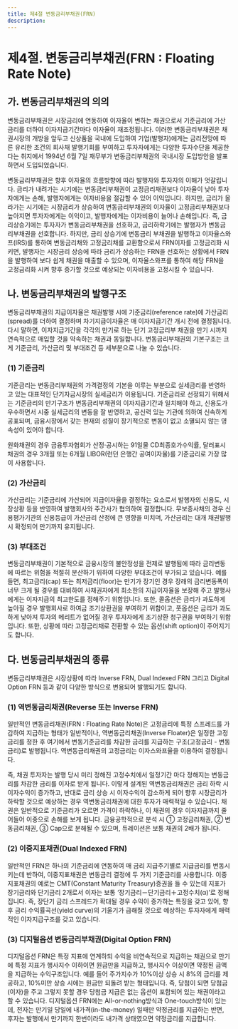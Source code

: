 ```yaml
---
title: 제4절 변동금리부채권(FRN)
description:
---
```


# 제4절. 변동금리부채권(FRN : Floating Rate Note)

## 가. 변동금리부채권의 의의

변동금리부채권은 시장금리에 연동하여 이자율이 변하는 채권으로서 기준금리에 가산금리를 더하여 이자지급기간마다 이자율이 재조정됩니다. 이러한 변동금리부채권은 채권시장의 개방을 앞두고 신상품을 국내에 도입하여 기업(발행자)에게는 금리전망에 따른 유리한 조건의 회사채 발행기회를 부여하고 투자자에게는 다양한 투자수단을 제공한다는 취지에서 1994년 6월 7일 재무부가 변동금리부채권의 국내시장 도입방안을 발표하면서 도입되었습니다. 

변동금리부채권은 향후 이자율의 흐름방향에 따라 발행자와 투자자의 이해가 엇갈립니다. 금리가 내려가는 시기에는 변동금리부채권이 고정금리채권보다 이자율이 낮아 투자자에게는 손해, 발행자에게는 이자비용을 절감할 수 있어 이익입니다. 하지만, 금리가 올라가는 시기에는 시장금리가 상승하여 변동금리부채권의 이자율이 고정금리부채권보다 높아지면 투자자에게는 이익이고, 발행자에게는 이자비용이 늘어나 손해입니다. 즉, 금리상승기에는 투자자가 변동금리부채권을 선호하고, 금리하락기에는 발행자가 변동금리부채권을 선호합니다. 하지만, 금리 상승기에 변동금리 부채권을 발행하고 이자율스와프(IRS)<GTooltipIcon desc="금리스와프(Interest Rate Swap)란 서로 다른 현금 흐름, 즉 이자와 원금을 일정기간 동안 교환하는 것으로서 가장 일반적인 금리스와프는 고정금리와 변동금리를 교환하는 것임" severity="info"/>를 통하여 변동금리채와 고정금리채를 교환함으로서 FRN이자를 고정금리화 시키면, 발행자는 시장금리 상승에 따라 금리가 상승하는 FRN을 선호하는 상황에서 FRN을 발행하여 보다 쉽게 채권을 매출할 수 있으며, 이자율스와프를 통하여 해당 FRN을 고정금리화 시켜 향후 증가할 것으로 예상되는 이자비용을 고정시킬 수 있습니다.

<GCenterImg src="/bm/640_1_tab.jpg" caption="변동금리부채권의 장·단점" />

## 나. 변동금리부채권의 발행구조

변동금리부채권의 지급이자율은 채권발행 시에 기준금리(reference rate)에 가산금리(spread)를 더하여 결정하며 차기지급이자율은 매 이자지급기간 개시 전에 결정됩니다. 다시 말하면, 이자지급기간을 각각의 만기로 하는 단기 고정금리부 채권을 만기 시까지 연속적으로 매입할 것을 약속하는 채권과 동일합니다. 변동금리부채권의 기본구조는 크게 기준금리, 가산금리 및 부대조건 등 세부분으로 나눌 수 있습니다. 

### (1) 기준금리 

기준금리는 변동금리부채권의 가격결정의 기본을 이루는 부분으로 실세금리를 반영하고 있는 대표적인 단기자금시장의 실세금리가 이용됩니다. 기준금리로 선정되기 위해서는 기준금리의 만기구조가 변동금리부채권의 이자지급기간과 일치해야 하고, 신용도가 우수하면서 시중 실세금리의 변동을 잘 반영하고, 공신력 있는 기관에 의하여 신속하게 공표되며, 금융시장에서 갖는 현재의 성질이 장기적으로 변동이 없고 소멸되지 않는 영속성이 있어야 합니다. 

원화채권의 경우 금융투자협회가 산정·공시하는 91일물 CD최종호가수익률, 달러표시 채권의 경우 3개월 또는 6개월 LIBOR(런던 은행간 공여이자율)를 기준금리로 가장 많이 사용합니다.

### (2) 가산금리 

가산금리는 기준금리에 가산되어 지급이자율을 결정하는 요소로서 발행자의 신용도, 시장상황 등을 반영하여 발행회사와 주간사가 협의하여 결정합니다. 무보증사채의 경우 신용평가기관의 신용등급이 가산금리 산정에 큰 영향을 미치며, 가산금리는 대개 채권발행시 확정되어 만기까지 유지됩니다. 

### (3) 부대조건

변동금리부채권이 기본적으로 금융시장의 불안정성을 전제로 발행됨에 따라 금리변동에 따르는 위험을 적절히 분산하기 위하여 다양한 부대조건이 부가되고 있습니다. 예를 들면, 최고금리(cap) 또는 최저금리(floor)는 만기가 장기인 경우 장래의 금리변동폭이 너무 크게 될 경우를 대비하여 사채권자에게 최소한의 지급이자율을 보장해 주고 발행사에게는 이자지급의 최고한도를 정해주기 위함입니다. 또한, 콜옵션은 금리가 과도하게 높아질 경우 발행회사로 하여금 조기상환권을 부여하기 위함이고, 풋옵션은 금리가 과도하게 낮아져 투자의 메리트가 없어질 경우 투자자에게 조기상환 청구권을 부여하기 위함입니다. 또한, 상황에 따라 고정금리채로 전환할 수 있는 옵션(shift option)이 주어지기도 합니다.

## 다. 변동금리부채권의 종류

변동금리부채권은 시장상황에 따라 Inverse FRN, Dual Indexed FRN 그리고 Digital Option FRN 등과 같이 다양한 방식으로 변용되어 발행되기도 합니다. 

### (1) 역변동금리채권(Reverse 또는 Inverse FRN)

일반적인 변동금리채권(FRN : Floating Rate Note)은 고정금리에 특정 스프레드를 가감하여 지급하는 형태가 일반적이나, 역변동금리채권(Inverse Floater)은 일정한 고정금리를 정한 후 여기에서 변동기준금리를 차감한 금리를 지급하는 구조(고정금리 - 변동금리)로 발행됩니다. 역변동금리채권의 고정금리는 이자스와프율을 이용하여 결정됩니다. 

즉, 채권 투자자는 발행 당시 미리 정해진 고정수치에서 일정기간 마다 정해지는 변동금리를 차감한 금리를 이자로 받게 됩니다. 이렇게 설계된 역변동금리채권은 금리 하락 시 이자수익이 증가하고, 반대로 금리 상승 시 이자수익이 감소하게 되어 향후 시장금리가 하락할 것으로 예상하는 경우 역변동금리채권에 대한 투자가 매력적일 수 있습니다. 채권은 일반적으로 기준금리가 오르면 가격이 하락하나, 이 채권의 경우 이자지급까지 줄어들어 이중으로 손해를 보게 됩니다. 금융공학적으로 분석 시 ① 고정금리채권, ② 변동금리채권, ③ Cap으로 분해될 수 있으며, 듀레이션은 보통 채권의 2배가 됩니다.

### (2) 이중지표채권(Dual Indexed FRN)

일반적인 FRN은 하나의 기준금리에 연동하여 매 금리 지급주기별로 지급금리를 변동시키는데 반하여, 이중지표채권은 변동금리 결정에 두 가지 기준금리를 사용합니다. 이중지표채권의 예로는 CMT(Constant Maturity Treasury)증권을 들 수 있는데 지표가 장기금리와 단기금리 2개로서 이자는 보통 ‘장기금리－단기금리＋고정수치(α)’로 정해집니다. 즉, 장단기 금리 스프레드가 확대될 경우 수익이 증가하는 특징을 갖고 있어, 향후 금리 수익률곡선(yield curve)의 기울기가 급해질 것으로 예상하는 투자자에게 매력적인 이자지급구조를 갖고 있습니다.

### (3) 디지털옵션 변동금리부채권(Digital Option FRN)

디지털옵션 FRN은 특정 지표에 연계하되 수익을 비연속적으로 지급하는 채권으로 만기에 특정 지표가 행사지수 이하이면 원금만을 지급하고, 행사지수 이상이면 약정된 금액을 지급하는 수익구조입니다. 예를 들어 주가지수가 10%이상 상승 시 8%의 금리를 제공하고, 10%미만 상승 시에는 원금만 되돌려 받는 형태입니다. 즉, 당첨이 되면 당첨금(이자)을 주고 그렇지 못할 경우 당첨금 지급은 없는 옵션이 포함되어 있는 채권이라고 할 수 있습니다. 디지털옵션 FRN에는 All-or-nothing방식과 One-touch방식이 있는데, 전자는 만기일 당일에 내가격(in-the-money) 일때만 약정금리를 지급하는 반면, 후자는 발행에서 만기까지 한번이라도 내가격 상태였으면 약정금리를 지급합니다.

